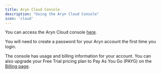 ```yaml
---
title: Aryn Cloud Console
description: "Using the Aryn Cloud Console"
icon: 'cloud'
---
```


You can access the Aryn Cloud console [here](https://console.aryn.cloud). 

You will need to create a password for your Aryn account the first time you login.

The console has usage and billing information for your account. You can also upgrade your Free Trial pricing plan to Pay As You Go (PAYG) on the [Billing page](https://console.aryn.cloud/billing).
